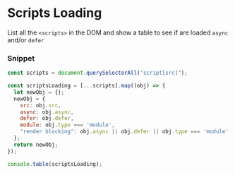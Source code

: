 # Scripts Loading

List all the `<scripts>` in the DOM and show a table to see if are loaded `async` and/or `defer`

### Snippet

```js copy
const scripts = document.querySelectorAll("script[src]");

const scriptsLoading = [...scripts].map((obj) => {
  let newObj = {};
  newObj = {
    src: obj.src,
    async: obj.async,
    defer: obj.defer,
    module: obj.type === 'module',
    "render blocking": obj.async || obj.defer || obj.type === 'module' ? "" : "🟥",
  };
  return newObj;
});

console.table(scriptsLoading);
```
